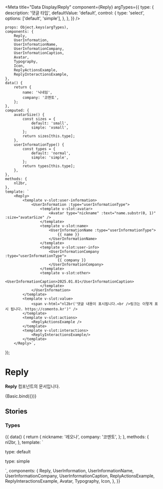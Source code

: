 
<Meta
	title="Data Display/Reply"
	component={Reply}
	argTypes={{
		type: {
			description: '댓글 타입',
			defaultValue: 'default',
			control: {
				type: 'select',
				options: ['default', 'simple'],
			},
		},
	}}
/>

	props: Object.keys(argTypes),
	components: {
		Reply,
		UserInformation,
		UserInformationName,
		UserInformationCompany,
		UserInformationCaption,
		Avatar,
		Typography,
		Icon,
		ReplyActionsExample,
		ReplyInteractionsExample,
	},
	data() {
		return {
			name: '닉네임',
			company: '코멘토',
		};
	},
	computed: {
		avatarSize() {
			const sizes = {
				default: 'small',
				simple: 'xsmall',
			};
			return sizes[this.type];
		},
		userInformationType() {
			const types = {
				default: 'normal',
				simple: 'simple',
			};
			return types[this.type];
		},
	},
	methods: {
		nl2br,
	},
	template: `
        <Reply>
            <template v-slot:user-information>
				<UserInformation :type="userInformationType">
					<template v-slot:avatar>
						<Avatar type="nickname" :text="name.substr(0, 1)" :size="avatarSize" />
					</template>
					<template v-slot:name>
						<UserInformationName :type="userInformationType">
							{{ name }}
						</UserInformationName>
					</template>
					<template v-slot:user-info>
						<UserInformationCompany :type="userInformationType">
							{{ company }}
						</UserInformationCompany>
					</template>
					<template v-slot:other>
						<UserInformationCaption>2025.01.01</UserInformationCaption>
					</template>
				</UserInformation>
            </template>
			<template v-slot:value>
				<span v-html="nl2br('댓글 내용이 표시됩니다.<br />링크는 이렇게 표시 됩니다. https://comento.kr')" />
			</template>
			<template v-slot:actions>
				<ReplyActionsExample />
			</template>
			<template v-slot:interactions>
				<ReplyInteractionsExample/>
			</template>
        </Reply>`,
});

# Reply

**Reply** 컴포넌트의 문서입니다.

<Story name="Basic" height="100px">
	{Basic.bind({})}
</Story>

<ArgsTable story="Basic" />

## Stories

### Types

<Canvas>
	<Story name="Types" height="100px">
		{{
			data() {
				return {
					nickname: '레오나',
					company: '코멘토',
				};
			},
			methods: {
				nl2br,
			},
			template: `
                <div>
					<p class="mb-10">type: default</p>
                    <Reply>
                        <template v-slot:user-information>
							<UserInformation type="normal">
								<template v-slot:avatar>
									<Avatar type="nickname" :text="nickname.substr(0, 1)" size="small" />
								</template>
								<template v-slot:name>
									<UserInformationName type="normal">
										{{ nickname }}
									</UserInformationName>
								</template>
								<template v-slot:user-info>
									<UserInformationCompany type="normal">
										{{ company }}
									</UserInformationCompany>
								</template>
								<template v-slot:other>
									<UserInformationCaption>2025.01.01</UserInformationCaption>
								</template>
							</UserInformation>
                        </template>
						<template v-slot:value>
							<span v-html="nl2br('댓글 내용이 표시됩니다.<br />두줄일 경우 이렇게 표시 됩니다.')" />
						</template>
						<template v-slot:actions>
							<ReplyActionsExample placement="bottom-right" />
						</template>
						<template v-slot:interactions>
							<ReplyInteractionsExample/>
						</template>
                    </Reply>
					<p class="mt-30 mb-10">type: simple</p>
                    <Reply>
                        <template v-slot:user-information>
							<UserInformation type="simple">
								<template v-slot:avatar>
									<Avatar type="nickname" :text="nickname.substr(0, 1)" size="xsmall" />
								</template>
								<template v-slot:name>
									<UserInformationName type="simple">
										{{ nickname }}
									</UserInformationName>
								</template>
								<template v-slot:user-info>
									<UserInformationCompany type="simple">
										{{ company }}
									</UserInformationCompany>
								</template>
								<template v-slot:other>
									<UserInformationCaption>2025.01.01</UserInformationCaption>
								</template>
							</UserInformation>
                        </template>
						<template v-slot:value>
							<Typography element="span" color="gray500" :font-weight="400" class="mr-4">@닉네임</Typography>
							댓글 내용이 표시됩니다.<br />두줄일 경우 이렇게 표시 됩니다.
						</template>
						<template v-slot:actions>
							<ReplyActionsExample placement="bottom-right" />
						</template>
						<template v-slot:interactions>
							<ReplyInteractionsExample/>
						</template>
                    </Reply>
                </div>
            `,
			components: {
				Reply,
				UserInformation,
				UserInformationName,
				UserInformationCompany,
				UserInformationCaption,
				ReplyActionsExample,
				ReplyInteractionsExample,
				Avatar,
				Typography,
				Icon,
			},
		}}
	</Story>
</Canvas>
